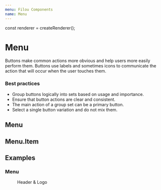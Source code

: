 ```yaml
---
menu: Filou Components
name: Menu
---
```


const renderer = createRenderer();

# Menu

Buttons make common actions more obvious and help users more easily perform them. Buttons use labels and sometimes icons to communicate the action that will occur when the user touches them.

### Best practices

- Group buttons logically into sets based on usage and importance.
- Ensure that button actions are clear and consistent.
- The main action of a group set can be a primary button.
- Select a single button variation and do not mix them.

## Menu

<PropsTable of={Menu} />

## Menu.Item

<PropsTable of={Menu.Item} />

## Examples

### Menu

<Playground>
  <Provider renderer={renderer}>
    <FiconProvider>
      <div
        style={{
          maxWidth: 400,
          minHeight: 700,
          display: 'flex',
          flexDirection: 'column'
        }}
      >
        <Menu color="dark" inverted>
          <Menu.Header>
            <FaStar />
            Header & Logo
          </Menu.Header>
        </Menu>
      </div>
    </FiconProvider>
  </Provider>
</Playground>
